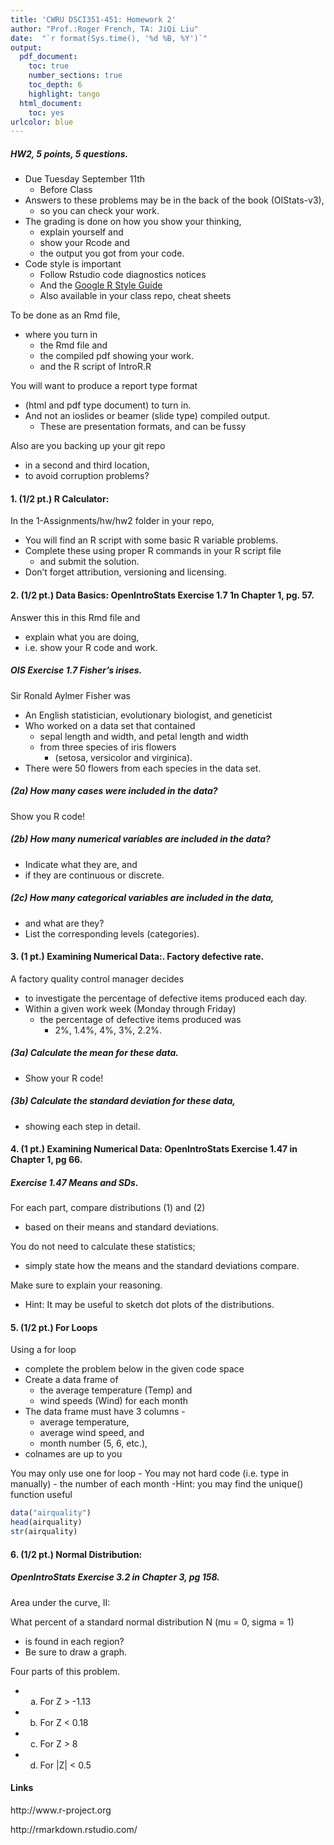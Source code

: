 ---
title: 'CWRU DSCI351-451: Homework 2'
author: "Prof.:Roger French, TA: JiQi Liu"
date:  "`r format(Sys.time(), '%d %B, %Y')`"
output: 
  pdf_document:
    toc: true
    number_sections: true
    toc_depth: 6
    highlight: tango
  html_document:
    toc: yes
urlcolor: blue
---

<!--
# Script Name: 1808-351-351m-451-hw2-NAME.Rmd
# Purpose: This is an Rmd HW file to do your HW in
# Authors: Roger H. French
# License: Creative Commons Attribution-ShareAlike 4.0 International License.
##########
# Latest Changelog Entires:
# v0.00.01 - 1501cwru-dsci-NAMEIT.RMD - Roger French started this blank Rmd
##########

# Rmd code goes below the comment marker!
-->

\setcounter{section}{2}
\setcounter{subsection}{1}
\setcounter{subsubsection}{0}


##### HW2, 5 points, 5 questions. 

  - Due Tuesday September 11th
    - Before Class
  - Answers to these problems may be in the back of the book (OIStats-v3), 
    - so you can check your work.  
  - The grading is done on how you show your thinking, 
    - explain yourself and 
    - show your Rcode and 
    - the output you got from your code.
  - Code style is important 
    - Follow Rstudio code diagnostics notices
    - And the [Google R Style Guide](https://google.github.io/styleguide/Rguide.xml)
    - Also available in your class repo, cheat sheets

To be done as an Rmd file, 

  - where you turn in 
    - the Rmd file and 
    - the compiled pdf showing your work. 
    - and the R script of IntroR.R
    
You will want to produce a report type format 

  - (html and pdf type document) to turn in. 
  - And not an ioslides or beamer (slide type) compiled output. 
    - These are presentation formats, and can be fussy

Also are you backing up your git repo 

  - in a second and third location, 
  - to avoid corruption problems?

#### 1. (1/2 pt.) R Calculator: 

In the 1-Assignments/hw/hw2 folder in your repo, 

  - You will find an R script with some basic R variable problems.  
  - Complete these using proper R commands in your R script file 
    - and submit the solution.  
  - Don't forget attribution, versioning and licensing. 

#### 2. (1/2 pt.) Data Basics: OpenIntroStats Exercise 1.7 1n Chapter 1, pg. 57.  

Answer this in this Rmd file and 

  - explain what you are doing, 
  - i.e. show your R code and work.

##### OIS Exercise 1.7 Fisher’s irises. 

Sir Ronald Aylmer Fisher was

  - An English statistician, evolutionary biologist, and geneticist 
  - Who worked on a data set that contained 
    - sepal length and width, and petal length and width 
    - from three species of iris flowers 
      - (setosa, versicolor and virginica). 
  - There were 50 flowers from each species in the data set.
  
##### (2a) How many cases were included in the data?

  Show you R code!
  
##### (2b) How many numerical variables are included in the data? 

  - Indicate what they are, and 
  - if they are continuous or discrete.
  
##### (2c) How many categorical variables are included in the data, 

  - and what are they? 
  - List the corresponding levels (categories).

#### 3. (1 pt.) Examining Numerical Data:. Factory defective rate. 

A factory quality control manager decides 

  - to investigate the percentage of defective items produced each day. 
  - Within a given work week (Monday through Friday) 
    - the percentage of defective items produced was 
      - 2%, 1.4%, 4%, 3%, 2.2%.
      
##### (3a) Calculate the mean for these data.

  - Show your R code!

##### (3b) Calculate the standard deviation for these data, 

  - showing each step in detail.

#### 4. (1 pt.) Examining Numerical Data: OpenIntroStats Exercise 1.47 in Chapter 1, pg 66.

##### Exercise 1.47 Means and SDs. 

For each part, compare distributions (1) and (2) 

  - based on their means and standard deviations. 

You do not need to calculate these statistics; 

  - simply state how the means and the standard deviations compare. 

Make sure to explain your reasoning. 

  - Hint: It may be useful to sketch dot plots of the distributions.


#### 5. (1/2 pt.) For Loops

Using a for loop 

  - complete the problem below in the given code space
  - Create a data frame of 
    - the average temperature (Temp) and 
    - wind speeds (Wind) for each month
  - The data frame must have 3 columns - 
    - average temperature, 
    - average wind speed, and 
    - month number (5, 6, etc.), 
  - colnames are up to you

You may only use one for loop
  - You may not hard code (i.e. type in manually) 
    - the number of each month
  -Hint: you may find the unique() function useful

```{r}

data("airquality")
head(airquality)
str(airquality)

```

#### 6.	(1/2 pt.) Normal Distribution: 

##### OpenIntroStats Exercise 3.2 in Chapter 3, pg 158.

Area under the curve, II: 

What percent of a standard normal distribution N (mu = 0, sigma = 1) 

  - is found in each region? 
  - Be sure to draw a graph.

Four parts of this problem.  

  - (a) For Z > -1.13
  - (b) For Z < 0.18
  - (c) For Z > 8
  - (d) For |Z| < 0.5  


#### Links
 
http://www.r-project.org 

http://rmarkdown.rstudio.com/  

<!--
# Keep a complete change log history at bottom of file.
# Complete Change Log History
# v0.00.00 - 1405-07 - Nick Wheeler made the blank script
##########
Here are standard YAML Headers for Rmarkdown/Markdown/PanDoc
  1. Beamer slides and PDF Report, html
  2. html and PDF report as full long pages
  3.ioSlides slides and PDF report. ioSlides is buggy, not well supported, but looks nice. 

---
title: "Test Presentation"
author: Nick Wheeler
date: January 19, 2015
output:
  html_document:
    toc: true
    font-size: 10em
    self_contained: true
  ioslides_presentation:
    toc: true
    self_contained: true
    smaller: true
  beamer_presentation:
    toc: true
  pdf_document:
    toc: true
---

-->
